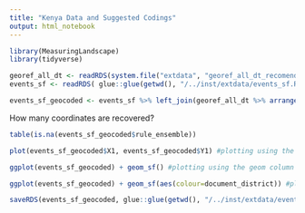 ```yaml
---
title: "Kenya Data and Suggested Codings"
output: html_notebook
---
```



```r
library(MeasuringLandscape)
library(tidyverse)

georef_all_dt <- readRDS(system.file("extdata", "georef_all_dt_recomendations.Rds", package = "MeasuringLandscape")) 
events_sf <- readRDS( glue::glue(getwd(), "/../inst/extdata/events_sf.Rdata"))

events_sf_geocoded <- events_sf %>% left_join(georef_all_dt %>% arrange(rule_ensemble) %>% filter(!duplicated(event_hash) ), by="event_hash" )

```

How many coordinates are recovered?

```r
table(is.na(events_sf_geocoded$rule_ensemble))
```

```r
plot(events_sf_geocoded$X1, events_sf_geocoded$Y1) #plotting using the lat long columns
```

```r
ggplot(events_sf_geocoded) + geom_sf() #plotting using the geom column
```


```r
ggplot(events_sf_geocoded) + geom_sf(aes(colour=document_district)) #plotting using the geom column
```


```r

saveRDS(events_sf_geocoded, glue::glue(getwd(), "/../inst/extdata/events_sf_geocoded.Rds"))

```